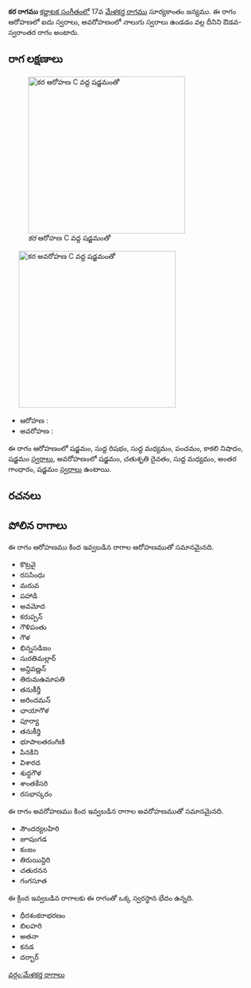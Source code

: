 {{Infobox ragam
	| name          	= కర
	| synonym	    	= 
	| mela          	= 
	| chakra        	= 
	| janaka        	= 
	| type          	= ఔడవ-స్వరాంతర
	| arohanam      	= {{svaraC|S|R1|M1|P|N3|S'}} 
	| avarohanam    	= {{svaraC|S'|D2|M1|G3|S}}
	| jeeva         	=
	| chhaya        	=
	| nyasa         	=
	| vishesha      	= 
	| equivalent  		= 
}}
{{కర్ణాటక సంగీత రాగాలు}}
'''కర రాగము''' [[కర్ణాటక సంగీతం]]లో 17వ [[మేళకర్త రాగము]] సూర్యకాంతం జన్యము.  ఈ రాగం ఆరోహణలో ఐదు స్వరాలు, అవరోహణంలో నాలుగు స్వరాలు ఉండడం వల్ల దీనిని ఔడవ-స్వరాంతర రాగం అంటారు.


==రాగ లక్షణాలు==
[[Image:kara_ar_kb2wiki.png|thumb|right|316px|''కర'' ఆరోహణ C వద్ద షడ్జమంతో]]
	[[Image:kara_av_kb2wiki.png|thumb|right|316px|''కర'' అవరోహణ C వద్ద షడ్జమంతో]]

* ఆరోహణ : {{svaraC|S|R1|M1|P|N3|S'}} 
* అవరోహణ : {{svaraC|S'|D2|M1|G3|S}}

ఈ రాగం ఆరోహణంలో షడ్జమం, సుద్ద  రిషభం, సుద్ద మధ్యమం, పంచమం, కాకలి  నిషాదం, షడ్జమం [[స్వరాలు]], అవరోహణంలో షడ్జమం, చతుశృతి దైవతం, సుద్ద మధ్యమం, అంతర గాంధారం, షడ్జమం [[స్వరాలు]] ఉంటాయి.

==రచనలు==



==పోలిన రాగాలు==
ఈ రాగం ఆరోహణము కింద ఇవ్వబడిన రాగాల ఆరోహణముతో సమానమైనది.
* కొట్రవై
* రససింధు
* మరువ
* పహాడి
* అవమోద
* కరుప్పన్
* గౌళిపంతు
* గౌళ
* భిన్నసడిజం
* సురతిమల్లార్
* అన్దివణ్ణన్
* తిరుమఉమాపతి
* తనుకీర్తీ
* అరిందమన్
* ఛాయాగౌళ
* పూర్యా
* తనుకీర్తి
* భూపాలతరంగిణి
* పినకిని
* విశారద
* శుద్ధగౌళ
* శాంతకేసరి
* రసభాస్కరం

ఈ రాగం అవరోహణము కింద ఇవ్వబడిన రాగాల అవరోహణముతో సమానమైనది.
* సౌందర్యలహిరి
* జూషంగడ
* కంజం
* తిరుయిన్దిరి
* చతురనన
* గంగసూత

ఈ క్రింద ఇవ్వబడిన రాగాలకు ఈ రాగంతో ఒక్క స్వరస్థాన భేదం ఉన్నది.
* ధీరశంకరాభరణం
* బిలహరి
* అతనా
* కనడ
* దర్బార్



[[వర్గం:మేళకర్త రాగాలు]]